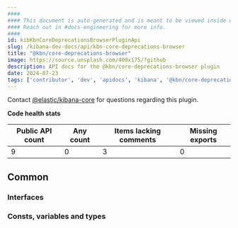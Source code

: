 ```yaml
---
####
#### This document is auto-generated and is meant to be viewed inside our experimental, new docs system.
#### Reach out in #docs-engineering for more info.
####
id: kibKbnCoreDeprecationsBrowserPluginApi
slug: /kibana-dev-docs/api/kbn-core-deprecations-browser
title: "@kbn/core-deprecations-browser"
image: https://source.unsplash.com/400x175/?github
description: API docs for the @kbn/core-deprecations-browser plugin
date: 2024-07-23
tags: ['contributor', 'dev', 'apidocs', 'kibana', '@kbn/core-deprecations-browser']
---
```




Contact [@elastic/kibana-core](https://github.com/orgs/elastic/teams/kibana-core) for questions regarding this plugin.

**Code health stats**

| Public API count  | Any count | Items lacking comments | Missing exports |
|-------------------|-----------|------------------------|-----------------|
| 9 | 0 | 3 | 0 |

## Common

### Interfaces
<DocDefinitionList data={kbnCoreDeprecationsBrowserObj.common.interfaces}/>

### Consts, variables and types
<DocDefinitionList data={kbnCoreDeprecationsBrowserObj.common.misc}/>

